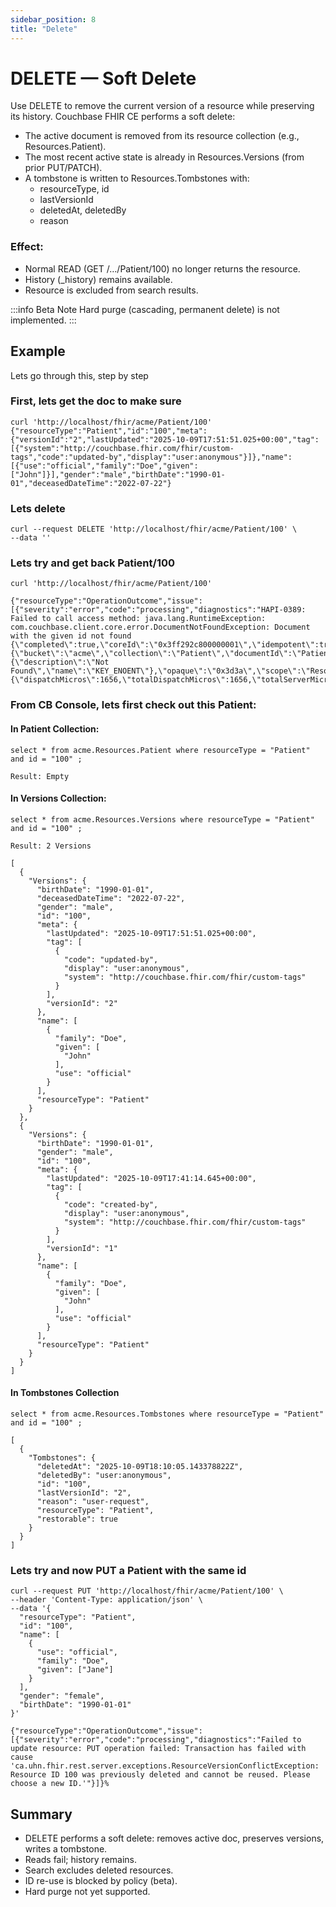 ```yaml
---
sidebar_position: 8
title: "Delete"
---
```


# DELETE — Soft Delete

Use DELETE to remove the current version of a resource while preserving its history.
Couchbase FHIR CE performs a soft delete:

- The active document is removed from its resource collection (e.g., Resources.Patient).
- The most recent active state is already in Resources.Versions (from prior PUT/PATCH).
- A tombstone is written to Resources.Tombstones with:
  - resourceType, id
  - lastVersionId
  - deletedAt, deletedBy
  - reason

### Effect:

- Normal READ (GET /…/Patient/100) no longer returns the resource.
- History (\_history) remains available.
- Resource is excluded from search results.

:::info Beta Note
Hard purge (cascading, permanent delete) is not implemented.
:::

## Example

Lets go through this, step by step

### First, lets get the doc to make sure

```
curl 'http://localhost/fhir/acme/Patient/100'
{"resourceType":"Patient","id":"100","meta":{"versionId":"2","lastUpdated":"2025-10-09T17:51:51.025+00:00","tag":[{"system":"http://couchbase.fhir.com/fhir/custom-tags","code":"updated-by","display":"user:anonymous"}]},"name":[{"use":"official","family":"Doe","given":["John"]}],"gender":"male","birthDate":"1990-01-01","deceasedDateTime":"2022-07-22"}
```

### Lets delete

```
curl --request DELETE 'http://localhost/fhir/acme/Patient/100' \
--data ''
```

### Lets try and get back Patient/100

```
curl 'http://localhost/fhir/acme/Patient/100'

{"resourceType":"OperationOutcome","issue":[{"severity":"error","code":"processing","diagnostics":"HAPI-0389: Failed to call access method: java.lang.RuntimeException: com.couchbase.client.core.error.DocumentNotFoundException: Document with the given id not found {\"completed\":true,\"coreId\":\"0x3ff292c800000001\",\"idempotent\":true,\"lastChannelId\":\"3FF292C800000001/00000000E47D4954\",\"lastDispatchedFrom\":\"172.19.0.2:49880\",\"lastDispatchedTo\":\"host.docker.internal:11210\",\"requestId\":16705,\"requestType\":\"GetRequest\",\"retried\":0,\"service\":{\"bucket\":\"acme\",\"collection\":\"Patient\",\"documentId\":\"Patient/100\",\"errorCode\":{\"description\":\"Not Found\",\"name\":\"KEY_ENOENT\"},\"opaque\":\"0x3d3a\",\"scope\":\"Resources\",\"type\":\"kv\",\"vbucket\":178},\"status\":\"NOT_FOUND\",\"timeoutMs\":10000,\"timings\":{\"dispatchMicros\":1656,\"totalDispatchMicros\":1656,\"totalServerMicros\":0,\"totalMicros\":2207,\"serverMicros\":0}}"}]}
```

### From CB Console, lets first check out this Patient:

#### In Patient Collection:

```
select * from acme.Resources.Patient where resourceType = "Patient" and id = "100" ;

Result: Empty
```

#### In Versions Collection:

```
select * from acme.Resources.Versions where resourceType = "Patient" and id = "100" ;

Result: 2 Versions

[
  {
    "Versions": {
      "birthDate": "1990-01-01",
      "deceasedDateTime": "2022-07-22",
      "gender": "male",
      "id": "100",
      "meta": {
        "lastUpdated": "2025-10-09T17:51:51.025+00:00",
        "tag": [
          {
            "code": "updated-by",
            "display": "user:anonymous",
            "system": "http://couchbase.fhir.com/fhir/custom-tags"
          }
        ],
        "versionId": "2"
      },
      "name": [
        {
          "family": "Doe",
          "given": [
            "John"
          ],
          "use": "official"
        }
      ],
      "resourceType": "Patient"
    }
  },
  {
    "Versions": {
      "birthDate": "1990-01-01",
      "gender": "male",
      "id": "100",
      "meta": {
        "lastUpdated": "2025-10-09T17:41:14.645+00:00",
        "tag": [
          {
            "code": "created-by",
            "display": "user:anonymous",
            "system": "http://couchbase.fhir.com/fhir/custom-tags"
          }
        ],
        "versionId": "1"
      },
      "name": [
        {
          "family": "Doe",
          "given": [
            "John"
          ],
          "use": "official"
        }
      ],
      "resourceType": "Patient"
    }
  }
]
```

#### In Tombstones Collection

```
select * from acme.Resources.Tombstones where resourceType = "Patient" and id = "100" ;

[
  {
    "Tombstones": {
      "deletedAt": "2025-10-09T18:10:05.143378822Z",
      "deletedBy": "user:anonymous",
      "id": "100",
      "lastVersionId": "2",
      "reason": "user-request",
      "resourceType": "Patient",
      "restorable": true
    }
  }
]
```

### Lets try and now PUT a Patient with the same id

```
curl --request PUT 'http://localhost/fhir/acme/Patient/100' \
--header 'Content-Type: application/json' \
--data '{
  "resourceType": "Patient",
  "id": "100",
  "name": [
    {
      "use": "official",
      "family": "Doe",
      "given": ["Jane"]
    }
  ],
  "gender": "female",
  "birthDate": "1990-01-01"
}'

{"resourceType":"OperationOutcome","issue":[{"severity":"error","code":"processing","diagnostics":"Failed to update resource: PUT operation failed: Transaction has failed with cause 'ca.uhn.fhir.rest.server.exceptions.ResourceVersionConflictException: Resource ID 100 was previously deleted and cannot be reused. Please choose a new ID.'"}]}%
```

## Summary

- DELETE performs a soft delete: removes active doc, preserves versions, writes a tombstone.
- Reads fail; history remains.
- Search excludes deleted resources.
- ID re-use is blocked by policy (beta).
- Hard purge not yet supported.
